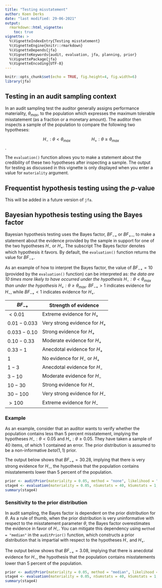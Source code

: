 ---
title: "Testing misstatement"
author: Koen Derks
date: "last modified: 29-06-2021"
output: 
  rmarkdown::html_vignette:
    toc: true
vignette: >
  %\VignetteIndexEntry{Testing misstatement}
  %\VignetteEngine{knitr::rmarkdown}
  %\VignetteDepends{jfa}
  %\VignetteKeywords{audit, evaluation, jfa, planning, prior}
  %\VignettePackage{jfa}
  %\VignetteEncoding{UTF-8}
---

```{r setup, include=FALSE}
knitr::opts_chunk$set(echo = TRUE, fig.height=4, fig.width=6)
library(jfa)
```

## Testing in an audit sampling context

In an audit sampling test the auditor generally assigns performance materiality, $\theta_{max}$, to the population which expresses the maximum tolerable misstatement (as a fraction or a monetary amount). The auditor then inspects a sample of the population to compare the following two hypotheses:

$$H_-:\theta<\theta_{max}\,\,\,\,\,\,\,\,\,\,\,\,\,\,\,\,\,\,\,\,\,\,\,\,\,\,\,\,\,\, H_+:\theta\geq\theta_{max}$$. 

The `evaluation()` function allows you to make a statement about the credibility of these two hypotheses after inspecting a sample. The output for testing as discussed in this vignette is only displayed when you enter a value for `materiality` argument.

## Frequentist hypothesis testing using the *p*-value

This will be added in a future version of `jfa`.

## Bayesian hypothesis testing using the Bayes factor

Bayesian hypothesis testing uses the Bayes factor, $BF_{-+}$ or $BF_{+-}$, to make a statement about the evidence provided by the sample in support for one of the two hypotheses $H_-$ or $H_+$. The subscript The Bayes factor denotes which hypothesis it favors. By default, the `evaluation()` function returns the value for $BF_{-+}$.

As an example of how to interpret the Bayes factor, the value of $BF_{-+} = 10$ (provided by the `evaluation()` function) can be interpreted as: *the data are 10 times more likely to have occurred under the hypothesis $H_-:\theta<\theta_{max}$ than under the hypothesis $H_+:\theta\geq\theta_{max}$*. $BF_{-+} > 1$ indicates evidence for $H_-$, while $BF_{-+} < 1$ indicates evidence for $H_+$. 

| $BF_{-+}$ | Strength of evidence |
|---------|-------|
| $< 0.01$ | Extreme evidence for $H_+$ |
| $0.01 - 0.033$ | Very strong evidence for $H_+$ |
| $0.033 - 0.10$ | Strong evidence for $H_+$ |
| $0.10 - 0.33$ | Moderate evidence for $H_+$ |
| $0.33 - 1$ | Anecdotal evidence for $H_+$ |
| $1$ | No evidence for $H_-$ or $H_+$ |
| $1 - 3$ | Anecdotal evidence for $H_-$ |
| $3 - 10$ | Moderate evidence for $H_-$ |
| $10 - 30$ | Strong evidence for $H_-$ |
| $30 - 100$ | Very strong evidence for $H_-$ |
| $> 100$ | Extreme evidence for $H_-$ |

### Example 

As an example, consider that an auditor wants to verify whether the population contains less than 5 percent misstatement, implying the hypotheses $H_-:\theta<0.05$ and $H_+:\theta\geq0.05$. They have taken a sample of 40 items, of which 1 contained an error. The prior distribution is assumed to be a non-informative $beta(1,1)$ prior. 

The output below shows that $BF_{-+}=30.28$, implying that there is very strong evidence for $H_-$, the hypothesis that the population contains misstatements lower than 5 percent of the population. 

```{r}
prior <- auditPrior(materiality = 0.05, method = "none", likelihood = "binomial")
stage4 <- evaluation(materiality = 0.05, nSumstats = 40, kSumstats = 1, prior = prior)
summary(stage4)
```

### Sensitivity to the prior distribution

In audit sampling, the Bayes factor is dependent on the prior distribution for $\theta$. As a rule of thumb, when the prior distribution is very uninformative with respect to the misstatement parameter $\theta$, the Bayes factor overestimates the evidence in favor of $H_-$. You can mitigate this dependency using `method = "median"` in the `auditPrior()` function, which constructs a prior distribution that is impartial with respect to the hypotheses $H_-$ and $H_+$.  

The output below shows that $BF_{-+}=3.08$, implying that there is anecdotal evidence for $H_-$, the hypothesis that the population contains misstatements lower than 5 percent of the population. 

```{r}
prior <- auditPrior(materiality = 0.05, method = "median", likelihood = "binomial")
stage4 <- evaluation(materiality = 0.05, nSumstats = 40, kSumstats = 1, prior = prior)
summary(stage4)
```